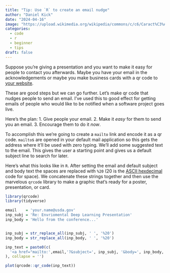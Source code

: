 ```yaml
---
title: "Tip: Use `R` to create an email nudge"
author: "Daniel Kick"
date: "2024-04-16"
image: "https://upload.wikimedia.org/wikipedia/commons/c/c6/Caract%C3%A8re_latin_d%27%C3%A9criture%2C_R_r.png"
categories: 
  - code
  - r
  - beginner
  - tips
draft: false
---
```


<!-- https://commons.wikimedia.org/wiki/File:Caract%C3%A8re_latin_d%27%C3%A9criture,_R_r.png -->

Suppose you're giving a presentation and you want to make it easy for people to contact you afterwards. Maybe you have your email in the acknowledgements or maybe you make business cards with a qr code to [your website](www.danielkick.com).

These are good steps but we can go further. Let's make qr code that nudges people to send an email. I've used this to good effect for getting emails of people who would like to be notified when a software project goes live.

Here's the plan: 1. Give people your email. 2. Make it *easy* for them to send you an email. 3. Encourage them to do it *now*.

To accomplish this we're going to create a `mailto` link and encode it as a qr code. `mailto`s are opened in your default mail application so this gets the address where it'll be used with zero typing. We'll add some suggested text to the email. This gives the user a starting point and gives us a default subject line to search for later.

Here's what this looks like in `R`. After setting the email and default subject and body text the spaces are replaced with `%20` (20 is the [ASCII hexdecimal](https://en.wikipedia.org/wiki/ASCII) code for space). We concatenate these strings together and then use the marvelous `qrcode` library to make a graphic that's ready for a poster, presentation, or card.

```r
library(qrcode)
library(tidyverse)

email    = 'your.name@usda.gov'
inp_subj = 'Re: Envriomental Deep Learning Presentation'
inp_body = 'Hello from the conference...'


inp_subj = str_replace_all(inp_subj, ' ', '%20')
inp_body = str_replace_all(inp_body, ' ', '%20')

inp_text = paste0(c(
  '<a href="mailto:',email,'?&subject=', inp_subj, '&body=', inp_body, '> </a>'
), collapse = '')

plot(qrcode::qr_code(inp_text))

```
